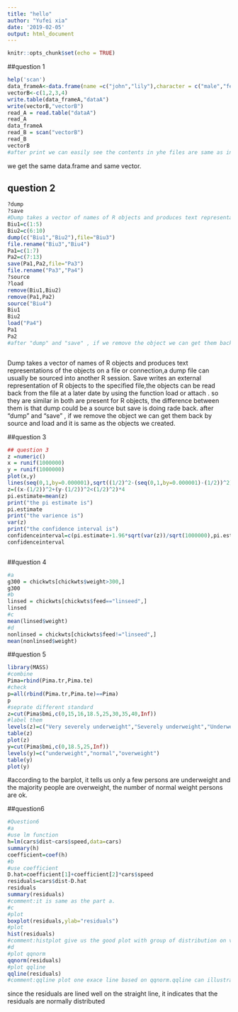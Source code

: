 ```yaml
---
title: "hello"
author: "Yufei xia"
date: '2019-02-05'
output: html_document
---
```


```r
knitr::opts_chunk$set(echo = TRUE)
```

##question 1
```r
help('scan')
data_frameA<-data.frame(name =c("john","lily"),character = c("male","female"), weight = c(72,65))
vectorB<-c(1,2,3,4)
write.table(data_frameA,"dataA")
write(vectorB,"vectorB")
read_A = read.table("dataA")
read_A 
data_frameA
read_B = scan("vectorB")
read_B
vectorB
#after print we can easily see the contents in yhe files are same as in vector and data.frame

```
we get the same data.frame and same vector.

## question 2

```r
?dump
?save
#Dump takes a vector of names of R objects and produces text representations of the objects on a file or connection,a dump file can usually be sourced into another R session. Save writes an external representation of R objects to the specified file,the objects can be read back from the file at a later date by using the function load or attach . so they are similar in both are present for R objects, the difference between them is that dump could be a source but save is doing rade back.
Biu1=c(1:5)
Biu2=c(6:10)
dump(c("Biu1","Biu2"),file="Biu3")
file.rename("Biu3","Biu4")
Pa1=c(1:7)
Pa2=c(7:13)
save(Pa1,Pa2,file="Pa3")
file.rename("Pa3","Pa4")
?source
?load
remove(Biu1,Biu2)
remove(Pa1,Pa2)
source("Biu4")
Biu1
Biu2
load("Pa4")
Pa1
Pa2
#after "dump" and "save" , if we remove the object we can get them back by source and load and it is same as the objects we created.



```
Dump takes a vector of names of R objects and produces text representations of the objects on a file or connection,a dump file can usually be sourced into another R session. Save writes an external representation of R objects to the specified file,the objects can be read back from the file at a later date by using the function load or attach . so they are similar in both are present for R objects, the difference between them is that dump could be a source but save is doing rade back.
after "dump" and "save" , if we remove the object we can get them back by source and load and it is same as the objects we created.

##question 3
```r
## question 3 
z =numeric()
x = runif(1000000) 
y = runif(1000000)
plot(x,y)
lines(seq(0,1,by=0.000001),sqrt((1/2)^2-(seq(0,1,by=0.000001)-(1/2))^2),col=2)
z=((x-(1/2))^2+(y-(1/2))^2<(1/2)^2)*4
pi.estimate=mean(z)
print("the pi estimate is")
pi.estimate
print("the varience is")
var(z)
print("the confidence interval is")
confidenceinterval=c(pi.estimate+1.96*sqrt(var(z))/sqrt(1000000),pi.estimate-1.96*sqrt(var(z))/sqrt(1000000))
confidenceinterval



```
##question 4 
```r
#a
g300 = chickwts[chickwts$weight>300,]
g300
#b
linsed = chickwts[chickwts$feed=="linseed",]
linsed
#c
mean(linsed$weight)
#d
nonlinsed = chickwts[chickwts$feed!="linseed",]
mean(nonlinsed$weight)


```


##question 5
```r
library(MASS)
#combine
Pima=rbind(Pima.tr,Pima.te)
#check
p=all(rbind(Pima.tr,Pima.te)==Pima)
p
#seprate different standard
z=cut(Pima$bmi,c(0,15,16,18.5,25,30,35,40,Inf))
#label them
levels(z)=c("Very severely underweight","Severely underweight","Underweight","Normal","Overweight","Obese Class I","Obese Class II","Obese Class III")
table(z)
plot(z)
y=cut(Pima$bmi,c(0,18.5,25,Inf))
levels(y)=c("underweight","normal","overweight")
table(y)
plot(y)
```
#according to the barplot, it tells us only a few persons are underweight and the majority people are overweight, the number of normal weight persons are ok.


##question6 
```r
#Question6
#a
#use lm function
h=lm(cars$dist~cars$speed,data=cars)
summary(h)
coefficient=coef(h)
#b
#use coefficient
D.hat=coefficient[1]+coefficient[2]*cars$speed
residuals=cars$dist-D.hat
residuals
summary(residuals)
#comment:it is same as the part a.
#c
#plot 
boxplot(residuals,ylab="residuals")
#plot
hist(residuals)
#comment:histplot give us the good plot with group of distribution on variables,but boxplot give the most important line from the group.
#d
#plot qqnorm
qqnorm(residuals)
#plot qqline
qqline(residuals)
#comment:qqline plot one exace line based on qqnorm.qqline can illustrate the approximate look of qqnorm.They are linearly dependent.

```
since the residuals are lined well on the straight line, it indicates that the residuals are normally distributed




